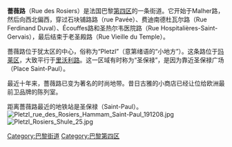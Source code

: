 {{Paris streetbox
| arr_num=4 
| streetname=薔薇路 
| x=150
| y=93 
| paris_map=[[Image:paris_plan_wee_green_jms.jpg|Image:paris plan wee green jms.jpg]] 
| arr1=第四区
| quarter=Saint-Paul ''Le Marais'' 
| begins=
| ends=
| length=380
| width=24
| creation=
| denomination=薔薇
| area_map=Image:Pletzl rue des Rosiers Boulangerie Juive Vitrine.jpg
| caption=  薔薇路的犹太人面包店
}}
'''薔薇路'''（Rue des Rosiers）是法国巴黎[[巴黎第四区|第四区]]的一条街道。它开始于Malher路，然后向西北偏西，穿过石块铺路路（rue Pavée）、费迪南德杜瓦尔路（Rue Ferdinand Duval）、Écouffes路和圣热尔韦医院路（Rue Hospitalières-Saint-Gervais），最后结束于老圣殿路（Rue Vieille du Temple）。  
    
薔薇路位于犹太区的中心，俗称为“Pletzl”（意第绪语的“小地方”）。这条路位于[[玛莱区|玛莱区]]，大致平行于[[里沃利路|里沃利路]]。这一区域有时称为“圣保禄”，是因为靠近圣保禄广场（Place Saint-Paul）。
 
最近十年来，薔薇路已变为著名的时尚地带。昔日古雅的小商店已经让位给欧洲最前卫品牌的陈列室。

距离薔薇路最近的地铁站是圣保禄（Saint-Paul）。
[[File:Pletzl_rue_des_Rosiers_Hammam_Saint-Paul_191208.jpg|thumb]]
[[File:Pletzl_Rosiers_Shule_25.jpg|thumb]]
{{Commons|Pletzl}}
{{Coord|48|51|25.24|N|2|21|34.79|E|type:landmark|display=title}}

[[Category:巴黎街道|Category:巴黎街道]]
[[Category:巴黎第四区|Category:巴黎第四区]]